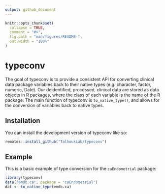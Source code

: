 ```yaml
---
output: github_document
---
```


<!-- README.md is generated from README.Rmd. Please edit that file -->

```r
knitr::opts_chunk$set(
  collapse = TRUE,
  comment = "#>",
  fig.path = "man/figures/README-",
  out.width = "100%"
)
```

# typeconv

<!-- badges: start -->
<!-- badges: end -->

The goal of typeconv is to provide a consistent API for converting clinical data package variables back to their native types (e.g. character, factor, numeric, Date). Our deidentified, processed, clinical data are stored as data objects in R packages, where the class of each variable is the name of the R package. The main function of typeconv is `to_native_type()`, and allows for the conversion of variables back to native types.

## Installation

You can install the development version of typeconv like so:

``` r
remotes::install_github("TalhoukLab/typeconv")
```

## Example

This is a basic example of type conversion for the `caEndometrial` package:

```r
library(typeconv)
data("emdb.ca", package = "caEndometrial")
dat <- to_native_type(emdb.ca)
```
